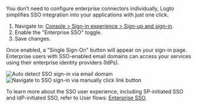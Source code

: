 
You don’t need to configure enterprise connectors individually, Logto simplifies SSO integration into your applications with just one click.

1. Navigate to: [Console > Sign-in experience > Sign-up and sign-in](https://cloud.logto.io/to/sign-in-experience/sign-up-and-sign-in).
2. Enable the "Enterprise SSO" toggle.
3. Save changes.

Once enabled, a "Single Sign-On" button will appear on your sign-in page. Enterprise users with SSO-enabled email domains can access your services using their enterprise identity providers (IdPs).

<img src={ssoEmailAutoNavigationImage} alt="Auto detect SSO sign-in via email domain" />
<img
  src={ssoLinkButtonNavigationImage}
  alt="Navigate to SSO sign-in via manually click link button"
/>

To learn more about the SSO user experience, including SP-initiated SSO and IdP-initiated SSO, refer to User flows: [Enterprise SSO](/end-user-flows/enterprise-sso).
